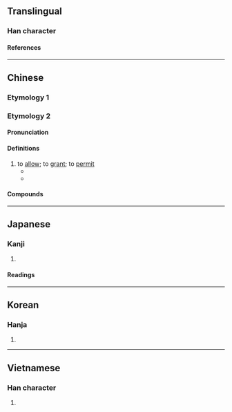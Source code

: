 {{also|準}}
{{character info}}
==Translingual==

===Han character===
{{Han char|rn=15|rad=冫|as=08|sn=10|four=30114|canj=IMOG|ids=⿰冫隹}}

====References====
{{Han ref|kx=0132.370|dkj=01661|dj=0296.250|hdz=10299.040|uh=51C6}}

----

==Chinese==

===Etymology 1===
{{zh-see|準}}

===Etymology 2===
{{zh-forms}}

====Pronunciation====
{{zh-pron
|m=zhǔn
|ma=Zh-zhun.ogg
|c=zeon2
|mn=chún
|mn-t=zung2
|mc=y
|oc=y
|cat=v
}}

====Definitions====
{{zh-hanzi}}

# to [[allow]]; to [[grant]]; to [[permit]]
#* {{zh-x|只 准 攜帶 30 公斤 行李。|Only thirty kilos are '''allowed''' for personal luggage}}
#* {{zh-x|旅館 准 不 准 住 小 孩 和 養 小 動物？|Does the hotel '''allow''' children or pets?}}

====Compounds====
{{zh-der|准將|不准翻印|准此|准假|准定|准尉|准考證|作准|准予|准擬|准式|恩准|不准|呈准|保准|官准|定准|准伏|一准|允准|包准|准算|准許|准折|准信|准奏|批准|核准|拿不准|憑准|照准|獲准|特准|案准}}

----

==Japanese==

===Kanji===
{{ja-kanji|grade=c|rs=冫08}}

# {{rfdef|ja|sort=冫08}}

====Readings====
{{ja-readings
|goon=しゅん
|kanon=しゅん
|kanyoon=じゅん
|kun=なぞら-える
}}

----

==Korean==

===Hanja===
{{ko-hanja|준}}

# {{rfdef|ko|sort=冫08}}

----

==Vietnamese==

===Han character===
{{vi-readings|reading=[[chuẩn]], [[chốn]], [[chổn]], [[chõn]], [[chủn]], [[trốn]]|rs=冫08}}

# {{rfdef|vi|sort=冫08}}